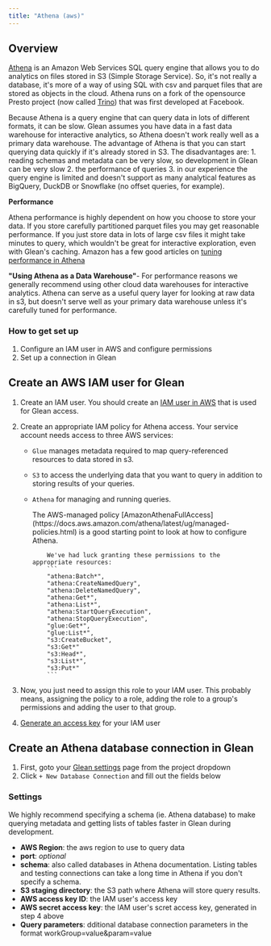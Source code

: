 ```yaml
---
title: "Athena (aws)"
---
```


## Overview

[Athena](https://aws.amazon.com/athena/) is an Amazon Web Services SQL query engine that allows you to do analytics on files stored in S3 (Simple Storage Service).  So, it's not really a database, it's more of a way of using SQL with csv and parquet files that are stored as objects in the cloud.  Athena runs on a fork of the opensource Presto project (now called [Trino](https://trino.io/)) that was first developed at Facebook.

Because Athena is a query engine that can query data in lots of different formats, it can be slow.  Glean assumes you have data in a fast data warehouse for interactive analytics, so Athena doesn't work really well as a primary data warehouse.  The advantage of Athena is that you can start querying data quickly if it's already stored in S3.  The disadvantages are: 1. reading schemas and metadata can be very slow, so development in Glean can be very slow 2. the performance of queries 3. in our experience the query engine is limited and doesn't support as many analytical features as BigQuery, DuckDB or Snowflake (no offset queries, for example).


**Performance**

Athena performance is highly dependent on how you choose to store your data.  If you store carefully partitioned parquet files you may get reasonable performance.  If you just store data in lots of large csv files it might take minutes to query, which wouldn't be great for interactive exploration, even with Glean's caching.  Amazon has a few good articles on [tuning performance in Athena](https://docs.aws.amazon.com/athena/latest/ug/performance-tuning.html)

<Warning> **"Using Athena as a Data Warehouse"**- For performance reasons we generally recommend using other cloud data warehouses for interactive analytics.  Athena can serve as a useful query layer for looking at raw data in s3, but doesn't serve well as your primary data warehouse unless it's carefully tuned for performance. </Warning>

### How to get set up

1.  Configure an IAM user in AWS and configure permissions
2.  Set up a connection in Glean


## Create an AWS IAM user for Glean

1. Create an IAM user. You should create an [IAM user in AWS](https://docs.aws.amazon.com/IAM/latest/UserGuide/id_users.html) that is used for Glean access.
2. Create an appropriate IAM policy for Athena access.  Your service account needs access to three AWS services: 
    - `Glue` manages metadata required to map query-referenced resources to data stored in s3.
    - `S3` to access the underlying data that you want to query in addition to storing results of your queries.  
    - `Athena` for managing and running queries.

        <Expandable title="Athena Policy tips">
        The AWS-managed policy [AmazonAthenaFullAccess](https://docs.aws.amazon.com/athena/latest/ug/managed-policies.html) is a good starting point to look at how to configure Athena.

              We've had luck granting these permissions to the appropriate resources:
              ```
              "athena:Batch*",
              "athena:CreateNamedQuery",
              "athena:DeleteNamedQuery",
              "athena:Get*",
              "athena:List*",
              "athena:StartQueryExecution",
              "athena:StopQueryExecution",
              "glue:Get*",
              "glue:List*",
              "s3:CreateBucket",
              "s3:Get*"
              "s3:Head*",
              "s3:List*",
              "s3:Put*"
              ```
        </Expandable>


3. Now, you just need to assign this role to your IAM user.  This probably means, assigning the policy to a role, adding the role to a group's permissions and adding the user to that group.
4. [Generate an access key](https://aws.amazon.com/premiumsupport/knowledge-center/create-access-key/) for your IAM user


## Create an Athena database connection in Glean

1. First, goto your [Glean settings](https://glean.io/app/p/settings#database_connections) page from the project dropdown
2. Click `+ New Database Connection` and fill out the fields below

### Settings

<Note> We highly recommend specifying a schema (ie. Athena database) to make querying metadata and getting lists of tables faster in Glean during development. </Note>

- **AWS Region**: the aws region to use to query data
- **port**: _optional_
- **schema**: also called databases in Athena documentation. Listing tables and testing connections can take a long time in Athena if you don't specify a schema.
- **S3 staging directory**: the S3 path where Athena will store query results.
- **AWS access key ID**: the IAM user's access key
- **AWS secret access key**: the IAM user's scret access key, generated in step 4 above
- **Query parameters**: dditional database connection parameters in the format workGroup=value&param=value
